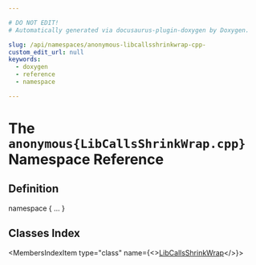 ```yaml
---

# DO NOT EDIT!
# Automatically generated via docusaurus-plugin-doxygen by Doxygen.

slug: /api/namespaces/anonymous-libcallsshrinkwrap-cpp-
custom_edit_url: null
keywords:
  - doxygen
  - reference
  - namespace

---
```





# The `anonymous{LibCallsShrinkWrap.cpp}` Namespace Reference

<DoxygenPage pluginConfig={pluginConfig}>



## Definition

<CodeBlock>namespace &#123; ... &#125;</CodeBlock>

## Classes Index

<MembersIndex>

<MembersIndexItem
  type="class"
  name={<><a href="/docs/api/classes/anonymous-namespace-libcallsshrinkwrap-cpp-/libcallsshrinkwrap">LibCallsShrinkWrap</a></>}>
</MembersIndexItem>

</MembersIndex>


</DoxygenPage>
